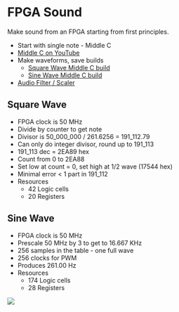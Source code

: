 = FPGA Sound =

Make sound from an FPGA starting from first principles.

* Start with single note - Middle C
* [https://www.youtube.com/watch?v=CKi78RF7vck Middle C on YouTube]
* Make waveforms, save builds
** [https://github.com/douggilliland/FPGA_Sound/tree/Square-Wave-Middle-C Square Wave Middle C build]
** [https://github.com/douggilliland/FPGA_Sound/tree/Sine-Wave-Middle-C Sine Wave Middle C build]
* [https://github.com/douggilliland/FPGA_Sound/tree/main/Filter Audio Filter / Scaler]

== Square Wave ==

*  FPGA clock is 50 MHz
* Divide by counter to get note
* Divisor is 50_000_000 / 261.6256 = 191_112.79
* Can only do integer divisor, round up to 191_113
* 191_113 dec = 2EA89 hex
* Count from 0 to 2EA88
* Set low at count = 0, set high at 1/2 wave (17544 hex)
* Minimal error < 1 part in 191_112
* Resources
** 42 Logic cells
** 20 Registers

== Sine Wave ==

*  FPGA clock is 50 MHz
* Prescale 50 MHz by 3 to get to 16.667 KHz
* 256 samples in the table - one full wave
* 256 clocks for PWM
* Produces 261.00 Hz
* Resources
** 174 Logic cells
** 28 Registers

<img src="https://raw.githubusercontent.com/douggilliland/FPGA_Sound/main/MiddleCSine/MiddleC_Scope_Cap.png"></img>

